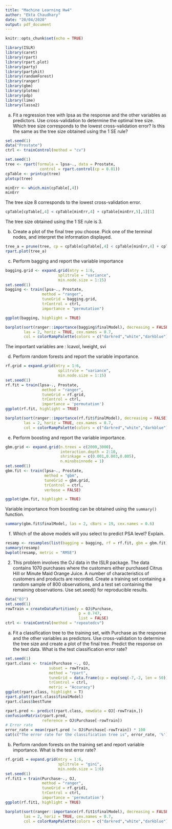 ```yaml
---
title: "Machine Learning Hw4"
author: "Ekta Chaudhary"
date: "20/04/2020"
output: pdf_document
---
```


```r
knitr::opts_chunk$set(echo = TRUE)
```

```r
library(ISLR)
library(caret)
library(rpart)
library(rpart.plot)
library(party)
library(partykit)
library(randomForest)
library(ranger)
library(gbm)
library(plotmo)
library(pdp)
library(lime)
library(lasso2)
```
(a) Fit a regression tree with lpsa as the response and the other variables as predictors.
Use cross-validation to determine the optimal tree size. Which tree size corresponds
to the lowest cross-validation error? Is this the same as the tree size obtained using
the 1 SE rule?

```r
set.seed(1)
data("Prostate")
ctrl <- trainControl(method = "cv")
```

```r
set.seed(1)
tree <- rpart(formula = lpsa~., data = Prostate,
               control = rpart.control(cp = 0.01))
cpTable <- printcp(tree)
plotcp(tree)
```
```r
minErr <- which.min(cpTable[,4])
minErr
```
The tree size 8 corresponds to the lowest cross-validation error.

```r
cpTable[cpTable[,4] < cpTable[minErr,4] + cpTable[minErr,5],1][1]  
```
The tree size obtained using the 1 SE rule is 3.

(b) Create a plot of the final tree you choose. Pick one of the terminal nodes, and
interpret the information displayed.

```r
tree_a = prune(tree, cp = cpTable[cpTable[,4] < cpTable[minErr,4] + cpTable[minErr,5], 1][1])
rpart.plot(tree_a)
```

(c) Perform bagging and report the variable importance

```r
bagging.grid <- expand.grid(mtry = 1:6,
                       splitrule = "variance",
                       min.node.size = 1:15)
set.seed(1)
bagging <- train(lpsa~., Prostate, 
                method = "ranger",
                tuneGrid = bagging.grid,
                trControl = ctrl,
                importance = "permutation")

ggplot(bagging, highlight = TRUE)
```

```r
barplot(sort(ranger::importance(bagging$finalModel), decreasing = FALSE), 
        las = 2, horiz = TRUE, cex.names = 0.7,
        col = colorRampPalette(colors = c("darkred","white","darkblue"))(19))
```
The important variables are : lcavol, lweight, svi

(d) Perform random forests and report the variable importance.

```r
rf.grid = expand.grid(mtry = 1:6, 
                       splitrule = "variance",
                       min.node.size = 1:15) 
set.seed(1)
rf.fit = train(lpsa~., Prostate, 
                method = "ranger",
                tuneGrid = rf.grid,
                trControl = ctrl,
                importance = 'permutation')
ggplot(rf.fit, highlight = TRUE)
```


```r
barplot(sort(ranger::importance(rf.fit$finalModel), decreasing = FALSE), 
        las = 2, horiz = TRUE, cex.names = 0.7,
        col = colorRampPalette(colors = c("darkred","white","darkblue"))(19))
```

(e) Perform boosting and report the variable importance.

```r
gbm.grid <- expand.grid(n.trees = c(2000,3000),
                        interaction.depth = 2:10,
                        shrinkage = c(0.001,0.003,0.005),
                        n.minobsinnode = 1)
set.seed(1)
gbm.fit <- train(lpsa~., Prostate, 
                 method = "gbm",
                 tuneGrid = gbm.grid,
                 trControl = ctrl,
                 verbose = FALSE)

ggplot(gbm.fit, highlight = TRUE)
```

Variable importance from boosting can be obtained using the `summary()` function.

```r
summary(gbm.fit$finalModel, las = 2, cBars = 19, cex.names = 0.6)
```

(f) Which of the above models will you select to predict PSA level? Explain.

```r
resamp <- resamples(list(bagging = bagging, rf = rf.fit, gbm = gbm.fit))
summary(resamp)
bwplot(resamp, metric = "RMSE")
```

2. This problem involves the OJ data in the ISLR package. The data contains 1070 purchases
where the customers either purchased Citrus Hill or Minute Maid Orange Juice. A number
of characteristics of customers and products are recorded. Create a training set containing
a random sample of 800 observations, and a test set containing the remaining observations.
Use set.seed() for reproducible results.

```r
data("OJ")
set.seed(1)
rowTrain = createDataPartition(y = OJ$Purchase,
                                p = 0.747,
                                list = FALSE)
ctrl <- trainControl(method = "repeatedcv")
```

(a) Fit a classification tree to the training set, with Purchase as the response and the
other variables as predictors. Use cross-validation to determine the tree size and
create a plot of the final tree. Predict the response on the test data. What is the test
classification error rate?

```r
set.seed(1)
rpart.class <- train(Purchase ~., OJ, 
                   subset = rowTrain,
                   method = "rpart",
                   tuneGrid = data.frame(cp = exp(seq(-7,-2, len = 50))),
                   trControl = ctrl,
                   metric = "Accuracy")
ggplot(rpart.class, highlight = T)
rpart.plot(rpart.class$finalModel)
rpart.class$bestTune
```


```r
rpart.pred <- predict(rpart.class, newdata = OJ[-rowTrain,])
confusionMatrix(rpart.pred,
                reference = OJ$Purchase[-rowTrain])
# Error rate
error_rate = mean(rpart.pred != OJ$Purchase[-rowTrain]) * 100
cat(c("The error rate for the classification tree is", error_rate, '%'))
```

(b) Perform random forests on the training set and report variable importance. What is
the test error rate?

```r
rf.grid1 = expand.grid(mtry = 1:6, 
                       splitrule = "gini",
                       min.node.size = 1:6) 
set.seed(1)
rf.fit1 = train(Purchase~., OJ, 
                method = "ranger",
                tuneGrid = rf.grid1,
                trControl = ctrl,
                importance = 'permutation')
ggplot(rf.fit1, highlight = TRUE)
```


```r
barplot(sort(ranger::importance(rf.fit1$finalModel), decreasing = FALSE), 
        las = 2, horiz = TRUE, cex.names = 0.7,
        col = colorRampPalette(colors = c("darkred","white","darkblue"))(19))
```


